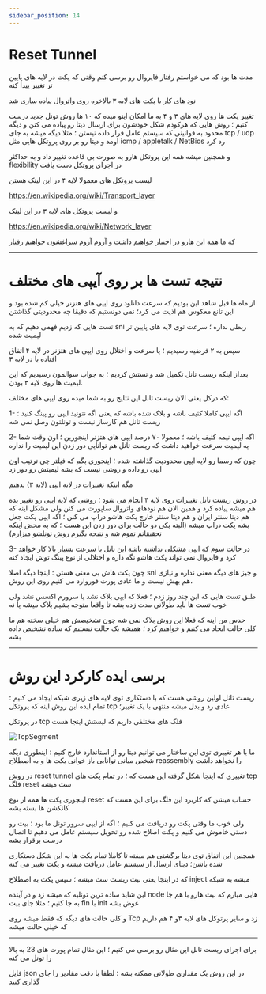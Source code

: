 ```yaml
---
sidebar_position: 14
---
```


# Reset Tunnel


مدت ها بود که می خواستم رفتار فایروال رو برسی کنم وقتی که پکت در لایه های پایین تر تغییر پیدا کنه 

نود های کار با پکت های لایه ۳ بالاخره روی واتروال پیاده سازی شد

تغییر پکت ها روی لایه های ۳ و ۴ به ما امکان اینو میده که ۱۰ ها روش تونل جدید درست کنیم ؛ روش هایی که هرکودم شکل خودشون برای ارسال دیتا رو پیاده می کنن
و دیگه محدود به قوانینی که سیستم عامل قرار داده نیستن ؛ مثلا دیگه میشه به جای tcp / udp اومد و دیتا رو بر روی پروتکل هایی مثل icmp / appletalk / NetBios رد کرد 

و همچنین میشه همه این پروتکل هارو به صورت بی قاعده تغییر داد و به حداکثر flexibility در اجرای پروتکل دست یافت

لیست پروتکل های معمولا لایه ۴ در این لینک هستن

https://en.wikipedia.org/wiki/Transport_layer

و لیست پروتکل های لایه ۳ در این لینک

https://en.wikipedia.org/wiki/Network_layer

که ما همه این هارو در اختیار خواهیم داشت و آروم آروم سراغشون خواهیم رفتار

---

#  نتیجه تست ها بر روی آیپی های مختلف


از ماه ها قبل شاهد این بودیم که سرعت دانلود روی ایپی های هتزنر خیلی کم شده بود و این تانع معکوس هم اذیت می کرد؛ نمی دونستیم که دقیقا چه محدودیتی گذاشتن

تست هایی که زدیم فهمی دهیم که به sni ربطی نداره ؛ سرعت توی لایه های پایین تر لیمیت شده


سپس به ۲ فرضیه رسیدیم ؛ یا سرعت و اختلال روی ایپی های هتزنر در لایه ۴ اتفاق افتاده یا در لایه ۳ 

بعداز اینکه ریست تانل تکمیل شد و تستش کردیم ؛ به جواب سوالمون رسیدیم که این لیمیت ها روی لایه ۳ بودن.

که درکل یعنی الان ریست تانل این نتایج رو به شما میده روی ایپی های مختلف:


1- اگه ایپی کاملا کثیف باشه و بلاک شده باشه که یعنی اگه نتونید ایپی رو پینگ کنید ؛ ریست تانل هم کارساز نیست و تونلتون وصل نمی شه


2- اگه ایپی نیمه کثیف باشه ؛ معمولا ۷۰ درصد ایپی های هتزنر اینجورین ؛ اون وقت شما یه لیمیت سرعت خواهید داشت که ریست تانل هم توانایی دور زدن این لیمیت را نداره 

چون که رسما رو لایه ایپی محدودیت گذاشته شده ؛ اینجوری بگم که فیلتر چی ترتیب اون ایپی رو داده و روشی نیست که بشه لیمیتش رو دور زد 

مگه اینکه تغییرات در لایه ایپی (لایه ۳) بدهیم


در روش ریست تانل تغییرات روی لایه ۴ انجام می شود ؛ روشی که لایه ایپی رو تغییر بده هم میشه پیاده کرد و همین الان هم نودهای واتروال ساپورت می کنن ولی مشکل اینه که هم دیتا سنتر ایران
و هم دیتا سنتر خارج پکت هاشو دراپ می کنن ؛ اگه ایپی پکت جعل بشه پکت دراپ میشه (البته یکی دو حالت برای دور زدن این هست ؛ که به محض اینکه تحقیقاتم تموم شه و نتیجه بگیرم روش تونلشو میزارم)


3- در حالت سوم که ایپی مشکلی نداشته باشه این تانل با سرعت بسیار بالا کار خواهد کرد و فایروال نمی تواند پکت هاشو نگه داره و اختلالی از نوع پینگ توش ایجاد کنه

چون پکت هاش بی معنی هستن ؛ اینجا دیگه اصلا sni و چیز های دیگه معنی نداره و نیازی هم بهش نیست و ما عادی پورت فوروارد می کنیم روی این روش،

طبق تست هایی که این چند روز زدم ؛ فعلا که ایپی بلاک نشد یا سرورم اکسس نشد ولی خوب تست ها باید طولانی مدت زده بشه تا واقعا متوجه بشیم بلاک میشه یا نه

حدس من اینه که فعلا این روش بلاک نمی شه چون تشخیصش هم خیلی سخته هم ما کلی حالت ایجاد می کنیم و خواهیم کرد ؛ همیشه یک حالت نیستیم که ساده تشخیص داده بشه


---

# برسی  ایده کارکرد این روش


ریست تانل اولین روشی هست که با دستکاری توی لایه های زیری شبکه ایجاد می کنیم ؛ تمام ایده این روش اینه که پروتکل tcp عادی رد و بدل میشه منتهی با یک تغییر؛ 

در پروتکل tcp فلگ های مختلفی داریم که لیستش اینجا هست


![TcpSegment](../../../static/img/tcp.png)



ما با هر تغییری توی این ساختار می توانیم دیتا رو از استاندارد خارج کنیم ؛ اینطوری دیگه شخص میانی توانایی باز خوانی پکت ها و به اصطلاح reassembly را نخواهد داشت

در روش reset tunnel تغییری که اینجا شکل گرفته این هست که ؛ در تمام پکت های tcp فلگ reset ست میشه 

اینجوری پکت ها همه از نوع reset حساب میشن که کاربرد این فلگ برای این هست که کانکشن ها بسته بشه

ولی خوب ما وقتی پکت رو دریافت می کنیم ؛ اگه از ایپی سرور تونل ما بود ؛ بیت رو دستی خاموش می کنیم و پکت اصلاح شده رو تحویل سیستم عامل می دهیم تا اتصال درست برقرار بشه


همچنین این اتفاق توی دیتا برگشتی هم میفته تا کاملا تمام پکت ها به این شکل دستکاری شده باشن؛ دیتای ارسال از سیستم عامل دریافت میشه و پکت تغییر می کنه

که در اینجا یعنی بیت ریست ست میشه ؛ سپس پکت به اصطلاح inject میشه به شبکه


این شاید ساده ترین تونلیه که میشه زد و در آینده node هایی میارم که بیت هارو با هم جا به جا کنیم ؛ مثلا جای بیت fin با init عوض بشه

و کلی حالت های دیگه که فقط میشه روی Tcp زد و سایر پرتوکل های لایه ۳و ۴ هم داریم که خیلی حالت میشه

---

برای اجرای ریست تانل این مثال رو برسی می کنیم ؛ این مثال تمام پورت های 23 به بالا را تونل می کنه

فایل json در این روش یک مقداری طولانی ممکنه بشه ؛ لطفا با دقت مقادیر را جای گذاری کنید



```json title="سرور ایران"
```





